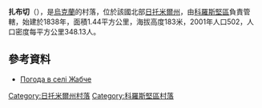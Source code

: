 {{coord|50|58|34|N|28|33|21|E|scale:30000|display=title}}

'''扎布切'''（{{lang-uk|Жабче}}），是[[烏克蘭|烏克蘭]]的村落，位於該國北部[[日托米爾州|日托米爾州]]，由[[科羅斯堅區|科羅斯堅區]]負責管轄，始建於1838年，面積1.44平方公里，海拔高度183米，2001年人口502，人口密度每平方公里348.13人。

==參考資料==
* [http://weather.in.ua/ua/zhitomirskaja/7655 Погода в селі Жабче] {{Wayback|url=http://weather.in.ua/ua/zhitomirskaja/7655 |date=20111219143129 }}

{{DEFAULTSORT:Жабче}}
[[Category:日托米爾州村落|Category:日托米爾州村落]]
[[Category:科羅斯堅區村落|Category:科羅斯堅區村落]]


{{Zhytomyr-geo-stub}}